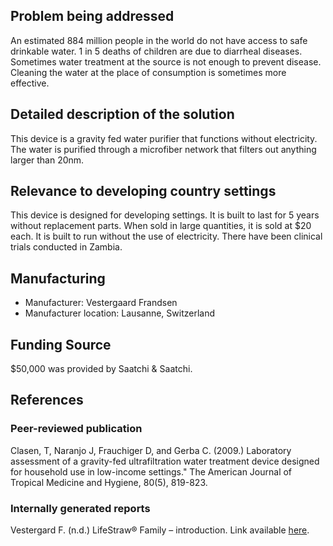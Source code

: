 {{Medical Device
|Health Topic=Waterborne diseases 
|Classification=Preventative
|Scope=Commercialized
|Location=Africa, Asia, South America
|Image=Lifestraw.gif
}}
==Problem being addressed==
An estimated 884 million people in the world do not have access to safe drinkable water. 1 in 5 deaths of children are due to diarrheal diseases. Sometimes water treatment at the source is not enough to prevent disease. Cleaning the water at the place of consumption is sometimes more effective.

==Detailed description of the solution==
This device is a gravity fed water purifier that functions without electricity. The water is purified through a microfiber network that filters out anything larger than 20nm.

==Relevance to developing country settings==
This device is designed for developing settings. It is built to last for 5 years without replacement parts. When sold in large quantities, it is sold at $20 each. It is built to run without the use of electricity. There have been clinical trials conducted in Zambia.

==Manufacturing==
*Manufacturer: Vestergaard Frandsen
*Manufacturer location: Lausanne, Switzerland
 
==Funding Source==
$50,000 was provided by Saatchi & Saatchi.

==References==
===Peer-reviewed publication===
Clasen, T, Naranjo J, Frauchiger D, and Gerba C. (2009.) Laboratory assessment of a gravity-fed ultrafiltration water treatment device designed for household use in low-income settings." The American Journal of Tropical Medicine and Hygiene, 80(5), 819-823.

===Internally generated reports===
Vestergard F. (n.d.) LifeStraw® Family – introduction. Link available [http://www.vestergaard-frandsen.com/lifestraw/lifestraw-family here].